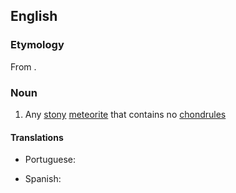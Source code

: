 ==English==

===Etymology===
From {{prefix|a|chondrite|lang=en}}.

===Noun===
{{wikipedia}}
{{en-noun}}

# Any [[stony]] [[meteorite]] that contains no [[chondrule]]s

====Translations====
{{trans-top|stony meteorite that contains no chondrules}}
* Portuguese: {{t|pt|acondrito|m}}
{{trans-mid}}
* Spanish: {{t|es|acondrita|f}}
{{trans-bottom}}
